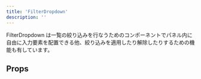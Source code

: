 ```yaml
---
title: 'FilterDropdown'
description: ''
---
```


FilterDropdown は一覧の絞り込みを行なうためのコンポーネントでパネル内に自由に入力要素を配置できる他、絞り込みを適用したり解除したりするための機能も有しています。

<ComponentStory name="FilterDropdown" />

## Props

<ComponentPropsTable name="FilterDropdown" />


